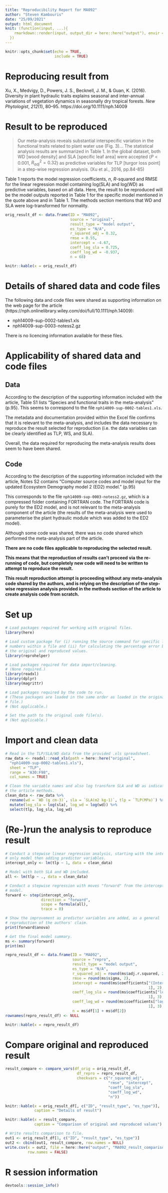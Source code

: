 ```yaml
---
title: "Reproducibility Report for MA092"
author: "Steven Kambouris"
date: "25/09/2021"
output: html_document
knit: (function(input, ...){
    rmarkdown::render(input, output_dir = here::here("output"), envir = globalenv())
  })
---
```


```r
knitr::opts_chunk$set(echo = TRUE,
                      include = TRUE)
```

# Reproducing result from

Xu, X., Medvigy, D., Powers, J. S., Becknell, J. M., & Guan, K. (2016). Diversity in plant hydraulic traits explains seasonal and inter-annual variations of vegetation dynamics in seasonally dry tropical forests. _New Phytologist_, _212_(1), 80–95. https://doi.org/10.1111/nph.14009

# Result to be reproduced

> Our meta-analysis reveals substantial interspecific variation in the functional traits related to plant water use (Fig. 3)... The statistical analysis results are summarized in Table 1. In the global dataset, both WD [wood density] and SLA [specific leaf area] were accepted ($P < 0.001$, $R^{2}_{adj} = 0.32$) as predictive variables for TLP [turgor loss point] in a step-wise regression analysis. (Xu et al., 2016, pp.84-85)

Table 1 reports the model regression coefficients, _n_, _R_-squared and RMSE for the linear regression model containing log(SLA) and log(WD) as predictive variables, based on all data. Here, the result to be reproduced will be the model outputs reported in Table 1 for the specific model mentioned in the quote above and in Table 1. The methods section mentions that WD and SLA were log-transformed for normality.

```r
orig_result_df <- data.frame(ID = "MA092",
                             source = "original",
                             result_type = "model output",
                             es_type = "N/A",
                             r_squared_adj = 0.32,
                             rmse = 0.55,
                             intercept = -4.67,
                             coeff_log_sla = 0.725,
                             coeff_log_wd = -0.937,
                             n = 68)

knitr::kable(x = orig_result_df)
```

# Details of shared data and code files

The following data and code files were shared as supporting information on the web page for the article (https://nph.onlinelibrary.wiley.com/doi/full/10.1111/nph.14009):

* nph14009-sup-0002-tables1.xls
* nph14009-sup-0003-notess2.gz

There is no licencing information available for these files.

# Applicability of shared data and code files

## Data
According to the description of the supporting information included with the article, Table S1 lists "Species and functional traits in the meta-analysis" (p.95). This seems to correspond to the file `nph14009-sup-0002-tables1.xls`.

The metadata and documentation provided within the Excel file confirms that it is relevant to the meta-analysis, and includes the data necessary to reproduce the result selected for reproduction (i.e. the data variables can be clearly identified as TLP, WS, and SLA).

Overall, the data required for reproducing the meta-analysis results does seem to have been shared.

## Code
According to the description of the supporting information included with the article, Notes S2 contains "Computer source codes and model input for the updated Ecosystem Demography model 2 (ED2) model." (p.95)

This corresponds to the file `nph14009-sup-0003-notess2.gz`, which is a compressed folder containing FORTRAN code. The FORTRAN code is purely for the ED2 model, and is not relevant to the meta-analysis component of the article (the results of the meta-analysis were used to parameterise the plant hydraulic module which was added to the ED2 model).

Although some code was shared, there was no code shared which performed the meta-analysis part of the article.

**There are no code files applicable to reproducing the selected result.**

**This means that the reproduction of results can't proceed via the re-running of code, but completely new code will need to be written to attempt to reproduce the result.**

**This result reproduction attempt is proceeding without any meta-analysis code shared by the authors, and is relying on the description of the step-wise regression analysis provided in the methods section of the article to create analysis code from scratch.**

# Set up
```r

# Load packages required for working with original files.
library(here)

# Load custom package for (i) running the source command for specific line
# numbers within a file and (ii) for calculating the percentage error between
# the original and reproduced values.
library(reprohelper)

# Load packages required for data import/cleaning.
# (None required.)
library(readxl)
library(dplyr)
library(magrittr)

# Load packages required by the code to run.
# (These packages are loaded in the same order as loaded in the original code
# file.)
# (Not applicable.)

# Set the path to the original code file(s).
# (Not applicable.)
```

# Import and clean data
```r

# Read in the TLP/SLA/WD data from the provided .xls spreadsheet.
raw_data <- readxl::read_xls(path = here::here("original", 
  "nph14009-sup-0002-tables1.xls"),
  sheet = "TLP",
  range = "A30:F98",
  col_names = TRUE)

# Clean the variable names and also log transform SLA and WD as indicated in
# the article methods.
clean_data <- raw_data %>% 
  rename(wd = `WD (g cm-3)`, sla = `SLA(m2 kg-1)`, tlp = `TLP(MPa)`) %>% 
  mutate(log_sla = log(sla), log_wd = log(wd)) %>% 
  select(tlp, log_sla, log_wd)

```

# (Re-)run the analysis to reproduce result
```r

# Conduct a stepwise linear regression analysis, starting with the intercept-
# only model then adding predictor variables.
intercept_only <- lm(tlp ~ 1, data = clean_data)

# Model with both SLA and WD included.
all <- lm(tlp ~ ., data = clean_data)

# Conduct a stepwise regression with moves "forward" from the intercept-only
# model.
forward <- step(intercept_only,
                direction = "forward",
                scope = formula(all),
                trace = 0)

# Show the improvement as predictor variables are added, as a general
# reproduction of the authors' claim.
print(forward$anova)

# Get the final model summary.
ms <- summary(forward)
print(ms)

repro_result_df <- data.frame(ID = "MA092",
                              source = "repro",
                              result_type = "model output",
                              es_type = "N/A",
                              r_squared_adj = round(ms$adj.r.squared, 2),
                              rmse = round(ms$sigma, 2),
                              intercept = round(ms$coefficients["(Intercept)",
                                                                1], 2),
                              coeff_log_sla = round(ms$coefficients["log_sla",
                                                                1], 3),
                              coeff_log_wd = round(ms$coefficients["log_wd",
                                                                1], 3),
                              n = ms$df[1] + ms$df[2])
rownames(repro_result_df) <- NULL

knitr::kable(x = repro_result_df)

```

# Compare original and reproduced result
```r

result_compare <- compare_vars(df_orig = orig_result_df,
                                df_repro = repro_result_df,
                                checkvars = c("r_squared_adj",
                                              "rmse", "intercept",
                                              "coeff_log_sla",
                                              "coeff_log_wd",
                                              "n"))

knitr::kable(x = orig_result_df[, c("ID", "result_type", "es_type")],
             caption = "Details of result")

knitr::kable(x = result_compare,
             caption = "Comparison of original and reproduced values")

# Write results comparison to file.
out1 <- orig_result_df[1, c("ID", "result_type", "es_type")]
out2 <- cbind(out1, result_compare, row.names = NULL)
write.csv(x = out2, file = here::here("output", "MA092_result_comparison.csv"),
          row.names = FALSE)

```

# R session information

```r
devtools::session_info()
```
